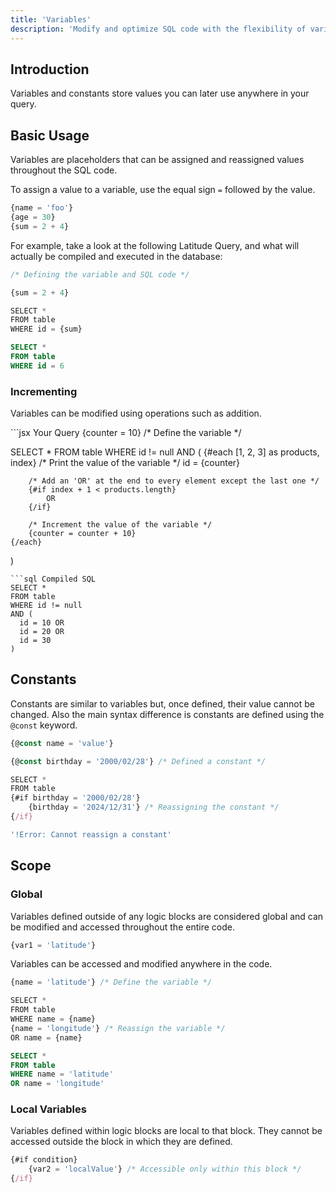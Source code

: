 ```yaml
---
title: 'Variables'
description: 'Modify and optimize SQL code with the flexibility of variables'
---
```


## Introduction

Variables and constants store values you can later use anywhere in your query.

## Basic Usage
Variables are placeholders that can be assigned and reassigned values throughout the SQL code.

To assign a value to a variable, use the equal sign `=` followed by the value.
```jsx
{name = 'foo'}
{age = 30}
{sum = 2 + 4} 
```

For example, take a look at the following Latitude Query, and what will actually be compiled and executed in the database:
<CodeGroup>
```jsx Your Query
/* Defining the variable and SQL code */

{sum = 2 + 4} 

SELECT *
FROM table
WHERE id = {sum}

```

```sql Compiled SQL
SELECT *
FROM table
WHERE id = 6
```
</CodeGroup>

### Incrementing
Variables can be modified using operations such as addition.

<CodeGroup>
```jsx Your Query
{counter = 10} /* Define the variable */

SELECT *
FROM table
WHERE id != null
AND (
    {#each [1, 2, 3] as products, index}
        /* Print the value of the variable */
        id = {counter}

        /* Add an 'OR' at the end to every element except the last one */
        {#if index + 1 < products.length}
            OR
        {/if}

        /* Increment the value of the variable */             
        {counter = counter + 10}
    {/each}
)
```
```sql Compiled SQL
SELECT *
FROM table
WHERE id != null 
AND (
  id = 10 OR
  id = 20 OR
  id = 30
)
```
</CodeGroup>

## Constants
Constants are similar to variables but, once defined, their value cannot be changed. Also the main syntax difference is constants are defined using the `@const` keyword.

```jsx
{@const name = 'value'}
```

```jsx Your Query
{@const birthday = '2000/02/28'} /* Defined a constant */

SELECT *
FROM table
{#if birthday = '2000/02/28'}
    {birthday = '2024/12/31'} /* Reassigning the constant */
{/if}
```
```sql Output
'!Error: Cannot reassign a constant'
```

## Scope
### Global
Variables defined outside of any logic blocks are considered global and can be modified and accessed throughout the entire code.
```jsx
{var1 = 'latitude'}
```

Variables can be accessed and modified anywhere in the code.
<CodeGroup>
```jsx Your Query
{name = 'latitude'} /* Define the variable */

SELECT *
FROM table
WHERE name = {name}
{name = 'longitude'} /* Reassign the variable */
OR name = {name}
```
```sql Compiled SQL
SELECT *
FROM table
WHERE name = 'latitude'
OR name = 'longitude'
```
</CodeGroup>


### Local Variables
Variables defined within logic blocks are local to that block. They cannot be accessed outside the block in which they are defined.

``` jsx
{#if condition}
    {var2 = 'localValue'} /* Accessible only within this block */
{/if}
```
